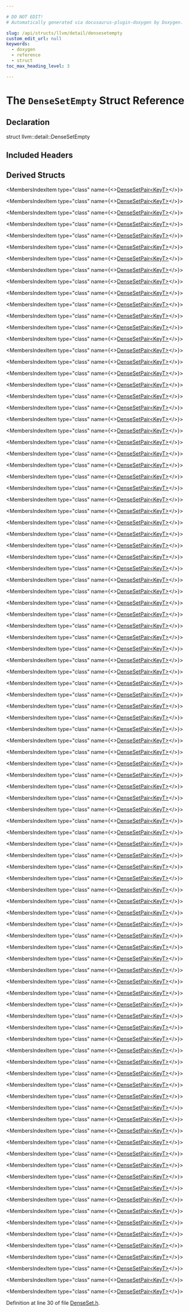 ```yaml
---

# DO NOT EDIT!
# Automatically generated via docusaurus-plugin-doxygen by Doxygen.

slug: /api/structs/llvm/detail/densesetempty
custom_edit_url: null
keywords:
  - doxygen
  - reference
  - struct
toc_max_heading_level: 3

---
```





# The `DenseSetEmpty` Struct Reference

<DoxygenPage pluginConfig={pluginConfig}>



## Declaration

<CodeBlock>struct llvm::detail::DenseSetEmpty</CodeBlock>

## Included Headers

<IncludesList>
<IncludesListItem
  filePath="llvm/ADT/DenseSet.h"
  permalink="/docs/api/files/include/include/llvm/include/llvm/adt/denseset-h"
  isLocal="true" />
</IncludesList>

## Derived Structs

<MembersIndex>

<MembersIndexItem
  type="class"
  name={<><a href="/docs/api/classes/llvm/detail/densesetpair">DenseSetPair&lt;KeyT&gt;</a></>}>
</MembersIndexItem>

<MembersIndexItem
  type="class"
  name={<><a href="/docs/api/classes/llvm/detail/densesetpair">DenseSetPair&lt;KeyT&gt;</a></>}>
</MembersIndexItem>

<MembersIndexItem
  type="class"
  name={<><a href="/docs/api/classes/llvm/detail/densesetpair">DenseSetPair&lt;KeyT&gt;</a></>}>
</MembersIndexItem>

<MembersIndexItem
  type="class"
  name={<><a href="/docs/api/classes/llvm/detail/densesetpair">DenseSetPair&lt;KeyT&gt;</a></>}>
</MembersIndexItem>

<MembersIndexItem
  type="class"
  name={<><a href="/docs/api/classes/llvm/detail/densesetpair">DenseSetPair&lt;KeyT&gt;</a></>}>
</MembersIndexItem>

<MembersIndexItem
  type="class"
  name={<><a href="/docs/api/classes/llvm/detail/densesetpair">DenseSetPair&lt;KeyT&gt;</a></>}>
</MembersIndexItem>

<MembersIndexItem
  type="class"
  name={<><a href="/docs/api/classes/llvm/detail/densesetpair">DenseSetPair&lt;KeyT&gt;</a></>}>
</MembersIndexItem>

<MembersIndexItem
  type="class"
  name={<><a href="/docs/api/classes/llvm/detail/densesetpair">DenseSetPair&lt;KeyT&gt;</a></>}>
</MembersIndexItem>

<MembersIndexItem
  type="class"
  name={<><a href="/docs/api/classes/llvm/detail/densesetpair">DenseSetPair&lt;KeyT&gt;</a></>}>
</MembersIndexItem>

<MembersIndexItem
  type="class"
  name={<><a href="/docs/api/classes/llvm/detail/densesetpair">DenseSetPair&lt;KeyT&gt;</a></>}>
</MembersIndexItem>

<MembersIndexItem
  type="class"
  name={<><a href="/docs/api/classes/llvm/detail/densesetpair">DenseSetPair&lt;KeyT&gt;</a></>}>
</MembersIndexItem>

<MembersIndexItem
  type="class"
  name={<><a href="/docs/api/classes/llvm/detail/densesetpair">DenseSetPair&lt;KeyT&gt;</a></>}>
</MembersIndexItem>

<MembersIndexItem
  type="class"
  name={<><a href="/docs/api/classes/llvm/detail/densesetpair">DenseSetPair&lt;KeyT&gt;</a></>}>
</MembersIndexItem>

<MembersIndexItem
  type="class"
  name={<><a href="/docs/api/classes/llvm/detail/densesetpair">DenseSetPair&lt;KeyT&gt;</a></>}>
</MembersIndexItem>

<MembersIndexItem
  type="class"
  name={<><a href="/docs/api/classes/llvm/detail/densesetpair">DenseSetPair&lt;KeyT&gt;</a></>}>
</MembersIndexItem>

<MembersIndexItem
  type="class"
  name={<><a href="/docs/api/classes/llvm/detail/densesetpair">DenseSetPair&lt;KeyT&gt;</a></>}>
</MembersIndexItem>

<MembersIndexItem
  type="class"
  name={<><a href="/docs/api/classes/llvm/detail/densesetpair">DenseSetPair&lt;KeyT&gt;</a></>}>
</MembersIndexItem>

<MembersIndexItem
  type="class"
  name={<><a href="/docs/api/classes/llvm/detail/densesetpair">DenseSetPair&lt;KeyT&gt;</a></>}>
</MembersIndexItem>

<MembersIndexItem
  type="class"
  name={<><a href="/docs/api/classes/llvm/detail/densesetpair">DenseSetPair&lt;KeyT&gt;</a></>}>
</MembersIndexItem>

<MembersIndexItem
  type="class"
  name={<><a href="/docs/api/classes/llvm/detail/densesetpair">DenseSetPair&lt;KeyT&gt;</a></>}>
</MembersIndexItem>

<MembersIndexItem
  type="class"
  name={<><a href="/docs/api/classes/llvm/detail/densesetpair">DenseSetPair&lt;KeyT&gt;</a></>}>
</MembersIndexItem>

<MembersIndexItem
  type="class"
  name={<><a href="/docs/api/classes/llvm/detail/densesetpair">DenseSetPair&lt;KeyT&gt;</a></>}>
</MembersIndexItem>

<MembersIndexItem
  type="class"
  name={<><a href="/docs/api/classes/llvm/detail/densesetpair">DenseSetPair&lt;KeyT&gt;</a></>}>
</MembersIndexItem>

<MembersIndexItem
  type="class"
  name={<><a href="/docs/api/classes/llvm/detail/densesetpair">DenseSetPair&lt;KeyT&gt;</a></>}>
</MembersIndexItem>

<MembersIndexItem
  type="class"
  name={<><a href="/docs/api/classes/llvm/detail/densesetpair">DenseSetPair&lt;KeyT&gt;</a></>}>
</MembersIndexItem>

<MembersIndexItem
  type="class"
  name={<><a href="/docs/api/classes/llvm/detail/densesetpair">DenseSetPair&lt;KeyT&gt;</a></>}>
</MembersIndexItem>

<MembersIndexItem
  type="class"
  name={<><a href="/docs/api/classes/llvm/detail/densesetpair">DenseSetPair&lt;KeyT&gt;</a></>}>
</MembersIndexItem>

<MembersIndexItem
  type="class"
  name={<><a href="/docs/api/classes/llvm/detail/densesetpair">DenseSetPair&lt;KeyT&gt;</a></>}>
</MembersIndexItem>

<MembersIndexItem
  type="class"
  name={<><a href="/docs/api/classes/llvm/detail/densesetpair">DenseSetPair&lt;KeyT&gt;</a></>}>
</MembersIndexItem>

<MembersIndexItem
  type="class"
  name={<><a href="/docs/api/classes/llvm/detail/densesetpair">DenseSetPair&lt;KeyT&gt;</a></>}>
</MembersIndexItem>

<MembersIndexItem
  type="class"
  name={<><a href="/docs/api/classes/llvm/detail/densesetpair">DenseSetPair&lt;KeyT&gt;</a></>}>
</MembersIndexItem>

<MembersIndexItem
  type="class"
  name={<><a href="/docs/api/classes/llvm/detail/densesetpair">DenseSetPair&lt;KeyT&gt;</a></>}>
</MembersIndexItem>

<MembersIndexItem
  type="class"
  name={<><a href="/docs/api/classes/llvm/detail/densesetpair">DenseSetPair&lt;KeyT&gt;</a></>}>
</MembersIndexItem>

<MembersIndexItem
  type="class"
  name={<><a href="/docs/api/classes/llvm/detail/densesetpair">DenseSetPair&lt;KeyT&gt;</a></>}>
</MembersIndexItem>

<MembersIndexItem
  type="class"
  name={<><a href="/docs/api/classes/llvm/detail/densesetpair">DenseSetPair&lt;KeyT&gt;</a></>}>
</MembersIndexItem>

<MembersIndexItem
  type="class"
  name={<><a href="/docs/api/classes/llvm/detail/densesetpair">DenseSetPair&lt;KeyT&gt;</a></>}>
</MembersIndexItem>

<MembersIndexItem
  type="class"
  name={<><a href="/docs/api/classes/llvm/detail/densesetpair">DenseSetPair&lt;KeyT&gt;</a></>}>
</MembersIndexItem>

<MembersIndexItem
  type="class"
  name={<><a href="/docs/api/classes/llvm/detail/densesetpair">DenseSetPair&lt;KeyT&gt;</a></>}>
</MembersIndexItem>

<MembersIndexItem
  type="class"
  name={<><a href="/docs/api/classes/llvm/detail/densesetpair">DenseSetPair&lt;KeyT&gt;</a></>}>
</MembersIndexItem>

<MembersIndexItem
  type="class"
  name={<><a href="/docs/api/classes/llvm/detail/densesetpair">DenseSetPair&lt;KeyT&gt;</a></>}>
</MembersIndexItem>

<MembersIndexItem
  type="class"
  name={<><a href="/docs/api/classes/llvm/detail/densesetpair">DenseSetPair&lt;KeyT&gt;</a></>}>
</MembersIndexItem>

<MembersIndexItem
  type="class"
  name={<><a href="/docs/api/classes/llvm/detail/densesetpair">DenseSetPair&lt;KeyT&gt;</a></>}>
</MembersIndexItem>

<MembersIndexItem
  type="class"
  name={<><a href="/docs/api/classes/llvm/detail/densesetpair">DenseSetPair&lt;KeyT&gt;</a></>}>
</MembersIndexItem>

<MembersIndexItem
  type="class"
  name={<><a href="/docs/api/classes/llvm/detail/densesetpair">DenseSetPair&lt;KeyT&gt;</a></>}>
</MembersIndexItem>

<MembersIndexItem
  type="class"
  name={<><a href="/docs/api/classes/llvm/detail/densesetpair">DenseSetPair&lt;KeyT&gt;</a></>}>
</MembersIndexItem>

<MembersIndexItem
  type="class"
  name={<><a href="/docs/api/classes/llvm/detail/densesetpair">DenseSetPair&lt;KeyT&gt;</a></>}>
</MembersIndexItem>

<MembersIndexItem
  type="class"
  name={<><a href="/docs/api/classes/llvm/detail/densesetpair">DenseSetPair&lt;KeyT&gt;</a></>}>
</MembersIndexItem>

<MembersIndexItem
  type="class"
  name={<><a href="/docs/api/classes/llvm/detail/densesetpair">DenseSetPair&lt;KeyT&gt;</a></>}>
</MembersIndexItem>

<MembersIndexItem
  type="class"
  name={<><a href="/docs/api/classes/llvm/detail/densesetpair">DenseSetPair&lt;KeyT&gt;</a></>}>
</MembersIndexItem>

<MembersIndexItem
  type="class"
  name={<><a href="/docs/api/classes/llvm/detail/densesetpair">DenseSetPair&lt;KeyT&gt;</a></>}>
</MembersIndexItem>

<MembersIndexItem
  type="class"
  name={<><a href="/docs/api/classes/llvm/detail/densesetpair">DenseSetPair&lt;KeyT&gt;</a></>}>
</MembersIndexItem>

<MembersIndexItem
  type="class"
  name={<><a href="/docs/api/classes/llvm/detail/densesetpair">DenseSetPair&lt;KeyT&gt;</a></>}>
</MembersIndexItem>

<MembersIndexItem
  type="class"
  name={<><a href="/docs/api/classes/llvm/detail/densesetpair">DenseSetPair&lt;KeyT&gt;</a></>}>
</MembersIndexItem>

<MembersIndexItem
  type="class"
  name={<><a href="/docs/api/classes/llvm/detail/densesetpair">DenseSetPair&lt;KeyT&gt;</a></>}>
</MembersIndexItem>

<MembersIndexItem
  type="class"
  name={<><a href="/docs/api/classes/llvm/detail/densesetpair">DenseSetPair&lt;KeyT&gt;</a></>}>
</MembersIndexItem>

<MembersIndexItem
  type="class"
  name={<><a href="/docs/api/classes/llvm/detail/densesetpair">DenseSetPair&lt;KeyT&gt;</a></>}>
</MembersIndexItem>

<MembersIndexItem
  type="class"
  name={<><a href="/docs/api/classes/llvm/detail/densesetpair">DenseSetPair&lt;KeyT&gt;</a></>}>
</MembersIndexItem>

<MembersIndexItem
  type="class"
  name={<><a href="/docs/api/classes/llvm/detail/densesetpair">DenseSetPair&lt;KeyT&gt;</a></>}>
</MembersIndexItem>

<MembersIndexItem
  type="class"
  name={<><a href="/docs/api/classes/llvm/detail/densesetpair">DenseSetPair&lt;KeyT&gt;</a></>}>
</MembersIndexItem>

<MembersIndexItem
  type="class"
  name={<><a href="/docs/api/classes/llvm/detail/densesetpair">DenseSetPair&lt;KeyT&gt;</a></>}>
</MembersIndexItem>

<MembersIndexItem
  type="class"
  name={<><a href="/docs/api/classes/llvm/detail/densesetpair">DenseSetPair&lt;KeyT&gt;</a></>}>
</MembersIndexItem>

<MembersIndexItem
  type="class"
  name={<><a href="/docs/api/classes/llvm/detail/densesetpair">DenseSetPair&lt;KeyT&gt;</a></>}>
</MembersIndexItem>

<MembersIndexItem
  type="class"
  name={<><a href="/docs/api/classes/llvm/detail/densesetpair">DenseSetPair&lt;KeyT&gt;</a></>}>
</MembersIndexItem>

<MembersIndexItem
  type="class"
  name={<><a href="/docs/api/classes/llvm/detail/densesetpair">DenseSetPair&lt;KeyT&gt;</a></>}>
</MembersIndexItem>

<MembersIndexItem
  type="class"
  name={<><a href="/docs/api/classes/llvm/detail/densesetpair">DenseSetPair&lt;KeyT&gt;</a></>}>
</MembersIndexItem>

<MembersIndexItem
  type="class"
  name={<><a href="/docs/api/classes/llvm/detail/densesetpair">DenseSetPair&lt;KeyT&gt;</a></>}>
</MembersIndexItem>

<MembersIndexItem
  type="class"
  name={<><a href="/docs/api/classes/llvm/detail/densesetpair">DenseSetPair&lt;KeyT&gt;</a></>}>
</MembersIndexItem>

<MembersIndexItem
  type="class"
  name={<><a href="/docs/api/classes/llvm/detail/densesetpair">DenseSetPair&lt;KeyT&gt;</a></>}>
</MembersIndexItem>

<MembersIndexItem
  type="class"
  name={<><a href="/docs/api/classes/llvm/detail/densesetpair">DenseSetPair&lt;KeyT&gt;</a></>}>
</MembersIndexItem>

<MembersIndexItem
  type="class"
  name={<><a href="/docs/api/classes/llvm/detail/densesetpair">DenseSetPair&lt;KeyT&gt;</a></>}>
</MembersIndexItem>

<MembersIndexItem
  type="class"
  name={<><a href="/docs/api/classes/llvm/detail/densesetpair">DenseSetPair&lt;KeyT&gt;</a></>}>
</MembersIndexItem>

<MembersIndexItem
  type="class"
  name={<><a href="/docs/api/classes/llvm/detail/densesetpair">DenseSetPair&lt;KeyT&gt;</a></>}>
</MembersIndexItem>

<MembersIndexItem
  type="class"
  name={<><a href="/docs/api/classes/llvm/detail/densesetpair">DenseSetPair&lt;KeyT&gt;</a></>}>
</MembersIndexItem>

<MembersIndexItem
  type="class"
  name={<><a href="/docs/api/classes/llvm/detail/densesetpair">DenseSetPair&lt;KeyT&gt;</a></>}>
</MembersIndexItem>

<MembersIndexItem
  type="class"
  name={<><a href="/docs/api/classes/llvm/detail/densesetpair">DenseSetPair&lt;KeyT&gt;</a></>}>
</MembersIndexItem>

<MembersIndexItem
  type="class"
  name={<><a href="/docs/api/classes/llvm/detail/densesetpair">DenseSetPair&lt;KeyT&gt;</a></>}>
</MembersIndexItem>

<MembersIndexItem
  type="class"
  name={<><a href="/docs/api/classes/llvm/detail/densesetpair">DenseSetPair&lt;KeyT&gt;</a></>}>
</MembersIndexItem>

<MembersIndexItem
  type="class"
  name={<><a href="/docs/api/classes/llvm/detail/densesetpair">DenseSetPair&lt;KeyT&gt;</a></>}>
</MembersIndexItem>

<MembersIndexItem
  type="class"
  name={<><a href="/docs/api/classes/llvm/detail/densesetpair">DenseSetPair&lt;KeyT&gt;</a></>}>
</MembersIndexItem>

<MembersIndexItem
  type="class"
  name={<><a href="/docs/api/classes/llvm/detail/densesetpair">DenseSetPair&lt;KeyT&gt;</a></>}>
</MembersIndexItem>

<MembersIndexItem
  type="class"
  name={<><a href="/docs/api/classes/llvm/detail/densesetpair">DenseSetPair&lt;KeyT&gt;</a></>}>
</MembersIndexItem>

<MembersIndexItem
  type="class"
  name={<><a href="/docs/api/classes/llvm/detail/densesetpair">DenseSetPair&lt;KeyT&gt;</a></>}>
</MembersIndexItem>

<MembersIndexItem
  type="class"
  name={<><a href="/docs/api/classes/llvm/detail/densesetpair">DenseSetPair&lt;KeyT&gt;</a></>}>
</MembersIndexItem>

<MembersIndexItem
  type="class"
  name={<><a href="/docs/api/classes/llvm/detail/densesetpair">DenseSetPair&lt;KeyT&gt;</a></>}>
</MembersIndexItem>

<MembersIndexItem
  type="class"
  name={<><a href="/docs/api/classes/llvm/detail/densesetpair">DenseSetPair&lt;KeyT&gt;</a></>}>
</MembersIndexItem>

<MembersIndexItem
  type="class"
  name={<><a href="/docs/api/classes/llvm/detail/densesetpair">DenseSetPair&lt;KeyT&gt;</a></>}>
</MembersIndexItem>

<MembersIndexItem
  type="class"
  name={<><a href="/docs/api/classes/llvm/detail/densesetpair">DenseSetPair&lt;KeyT&gt;</a></>}>
</MembersIndexItem>

<MembersIndexItem
  type="class"
  name={<><a href="/docs/api/classes/llvm/detail/densesetpair">DenseSetPair&lt;KeyT&gt;</a></>}>
</MembersIndexItem>

<MembersIndexItem
  type="class"
  name={<><a href="/docs/api/classes/llvm/detail/densesetpair">DenseSetPair&lt;KeyT&gt;</a></>}>
</MembersIndexItem>

<MembersIndexItem
  type="class"
  name={<><a href="/docs/api/classes/llvm/detail/densesetpair">DenseSetPair&lt;KeyT&gt;</a></>}>
</MembersIndexItem>

<MembersIndexItem
  type="class"
  name={<><a href="/docs/api/classes/llvm/detail/densesetpair">DenseSetPair&lt;KeyT&gt;</a></>}>
</MembersIndexItem>

<MembersIndexItem
  type="class"
  name={<><a href="/docs/api/classes/llvm/detail/densesetpair">DenseSetPair&lt;KeyT&gt;</a></>}>
</MembersIndexItem>

<MembersIndexItem
  type="class"
  name={<><a href="/docs/api/classes/llvm/detail/densesetpair">DenseSetPair&lt;KeyT&gt;</a></>}>
</MembersIndexItem>

<MembersIndexItem
  type="class"
  name={<><a href="/docs/api/classes/llvm/detail/densesetpair">DenseSetPair&lt;KeyT&gt;</a></>}>
</MembersIndexItem>

<MembersIndexItem
  type="class"
  name={<><a href="/docs/api/classes/llvm/detail/densesetpair">DenseSetPair&lt;KeyT&gt;</a></>}>
</MembersIndexItem>

<MembersIndexItem
  type="class"
  name={<><a href="/docs/api/classes/llvm/detail/densesetpair">DenseSetPair&lt;KeyT&gt;</a></>}>
</MembersIndexItem>

<MembersIndexItem
  type="class"
  name={<><a href="/docs/api/classes/llvm/detail/densesetpair">DenseSetPair&lt;KeyT&gt;</a></>}>
</MembersIndexItem>

</MembersIndex>


Definition at line 30 of file <a href="/docs/api/files/include/include/llvm/include/llvm/adt/denseset-h">DenseSet.h</a>.

</DoxygenPage>
